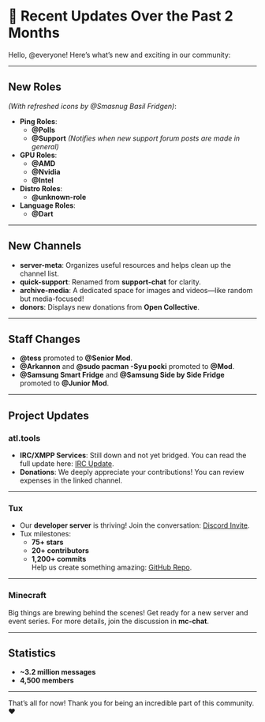 # 📢 Recent Updates Over the Past 2 Months

Hello, @everyone! Here’s what’s new and exciting in our community:

---

## **New Roles**  
*(With refreshed icons by @Smasnug Basil Fridgen)*:
- **Ping Roles**:  
  - **@Polls**  
  - **@Support** *(Notifies when new support forum posts are made in ⁠general)*  
- **GPU Roles**:  
  - **@AMD**  
  - **@Nvidia**  
  - **@Intel**  
- **Distro Roles**:  
  - **@unknown-role**  
- **Language Roles**:  
  - **@Dart**  

---

## **New Channels**  
- ⁠**server-meta**: Organizes useful resources and helps clean up the channel list.  
- ⁠**quick-support**: Renamed from ⁠**support-chat** for clarity.  
- ⁠**archive-media**: A dedicated space for images and videos—like ⁠random but media-focused!  
- ⁠**donors**: Displays new donations from **Open Collective**.

---

## **Staff Changes**  
- **@tess** promoted to **@Senior Mod**.  
- **@Arkannon** and **@sudo pacman -Syu pocki** promoted to **@Mod**.  
- **@Samsung Smart Fridge** and **@Samsung Side by Side Fridge** promoted to **@Junior Mod**.

---

## **Project Updates**  

### **atl.tools**  
- **IRC/XMPP Services**: Still down and not yet bridged. You can read the full update here: [IRC Update](https://blog.atl.tools/posts/irc-update-1/).  
- **Donations**: We deeply appreciate your contributions! You can review expenses in the linked channel.

---

### **Tux**  
- Our **developer server** is thriving! Join the conversation: [Discord Invite](https://discord.gg/gpmSjcjQxg).  
- Tux milestones:
  - **75+ stars**  
  - **20+ contributors**  
  - **1,200+ commits**  
  Help us create something amazing: [GitHub Repo](https://github.com/allthingslinux/tux).  

---

### **Minecraft**  
Big things are brewing behind the scenes! Get ready for a new server and event series. For more details, join the discussion in ⁠**mc-chat**.

---

## **Statistics**  
- **~3.2 million messages**  
- **4,500 members**  

---

That’s all for now! Thank you for being an incredible part of this community. ❤️  
